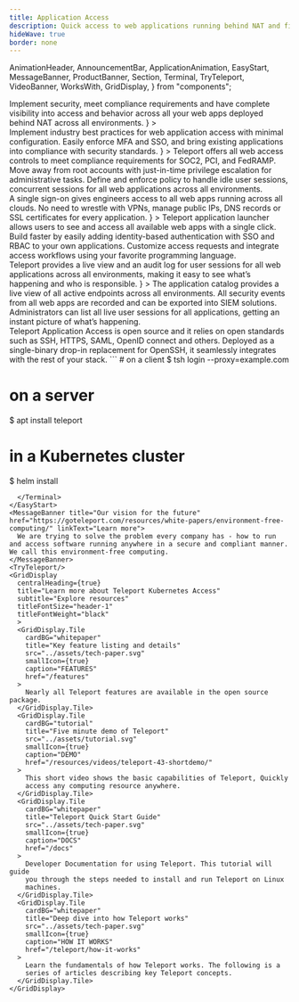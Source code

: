 ```yaml
---
title: Application Access
description: Quick access to web applications running behind NAT and firewalls with security and compliance
hideWave: true
border: none
---
```


  AnimationHeader,
  AnnouncementBar,
  ApplicationAnimation,
  EasyStart,
  MessageBanner,
  ProductBanner,
  Section,
  Terminal,
  TryTeleport,
  VideoBanner,
  WorksWith,
  GridDisplay,
} from "components";

<Section bg="grayWave">
  <AnimationHeader
    title="Teleport Application Access"
    subtitle="Teleport Access Plane"
    description={
      <>
        Implement security, meet compliance requirements and have complete visibility into access and behavior across all your web apps deployed behind NAT across all environments.      
      </>
    }
  >
  <ApplicationAnimation/>
  </AnimationHeader>
  <AnnouncementBar />
</Section>
<Section bg="flatWhite">
  <ProductBanner
    imgPosition="right"
    title="Secure web apps &amp; meet compliance requirements"
    subtitle="For DevSecOps"
    src="../assets/application-diagram.png"
    alt="a diagram of server architecture"
    description={
      <>
        Implement industry best practices for web application access with minimal configuration. Easily enforce MFA and SSO, and bring existing applications into compliance with security standards.
      </>
      }
  >
    <ProductBanner.Item title="Access Controls" >
      Teleport offers all web access controls to meet compliance requirements for SOC2, PCI, and FedRAMP. 
    </ProductBanner.Item>
    <ProductBanner.Item title="Access Requests" >
      Move away from root accounts with just-in-time privilege escalation for administrative tasks.
    </ProductBanner.Item>
    <ProductBanner.Item title="Session Controls" >
      Define and enforce policy to handle idle user sessions, concurrent sessions for all web applications across all environments.
    </ProductBanner.Item>
  </ProductBanner>
</Section>
<Section bg="grayWave">
  <ProductBanner
    imgPosition="left"
    title="Access that doesn't get in the way"
    subtitle="For Developers"
    src="../assets/application-laptop.png"
    alt="a diagram of server architecture"
    description={
      <>
A single sign-on gives engineers access to all web apps running across all clouds. No need to wrestle with VPNs, manage public IPs, DNS records or SSL certificates for every application.      </>
      }
  >
    <ProductBanner.Item title="Live Catalog" >
      Teleport application launcher allows users to see and access all available web apps with a single click.
    </ProductBanner.Item>
    <ProductBanner.Item title="AuthZ as a Service" >
      Build faster by easily adding identity-based authentication with SSO and RBAC to your own applications.
    </ProductBanner.Item>
    <ProductBanner.Item title="Plugins and API" >
      Customize access requests and integrate access workflows using your favorite programming language.
    </ProductBanner.Item>
  </ProductBanner>
</Section>
<Section bg="wavelight">
  <ProductBanner
    imgPosition="right"
    title="Complete visibility into access and behavior"
    subtitle="For Security Professionals"
    src="../assets/complete-visibility.png"
    alt="a diagram of server architecture"
    description={
      <>
Teleport provides a live view and an audit log for user sessions for all web applications across  all environments, making it easy to see what’s happening and who is responsible.      </>
      }
>
    <ProductBanner.Item title="Live Catalog" >
      The application catalog provides a live view of all active endpoints across all environments.
    </ProductBanner.Item>
    <ProductBanner.Item title="Audit Log" >
      All security events from all web apps are recorded and can be exported into SIEM solutions.    
    </ProductBanner.Item>
    <ProductBanner.Item title="Activity Stream" >
      Administrators can list all live user sessions for all applications, getting an instant picture of what’s happening.    
    </ProductBanner.Item>
  </ProductBanner>
</Section>
<VideoBanner title="Demo Video" videoId="5Uwhp3IQMHY" />
<WorksWith title="Works with everything you have">
  Teleport Application Access is open source and it relies on open standards such as SSH, HTTPS, SAML, OpenID connect and others. Deployed as a single-binary drop-in replacement for OpenSSH, it seamlessly integrates with the rest of your stack.
</WorksWith>
<EasyStart>
  <Terminal>
```
# on a client
$ tsh login --proxy=example.com

# on a server
$ apt install teleport

# in a Kubernetes cluster
$ helm install
```
  </Terminal>
</EasyStart>
<MessageBanner title="Our vision for the future" href="https://goteleport.com/resources/white-papers/environment-free-computing/" linkText="Learn more">
  We are trying to solve the problem every company has - how to run and access software running anywhere in a secure and compliant manner. We call this environment-free computing.
</MessageBanner>
<TryTeleport/>
<GridDisplay
  centralHeading={true}
  title="Learn more about Teleport Kubernetes Access"
  subtitle="Explore resources"
  titleFontSize="header-1"
  titleFontWeight="black"
  >
  <GridDisplay.Tile
    cardBG="whitepaper"
    title="Key feature listing and details"
    src="../assets/tech-paper.svg"
    smallIcon={true}
    caption="FEATURES"
    href="/features"
  >
    Nearly all Teleport features are available in the open source package.
  </GridDisplay.Tile>
  <GridDisplay.Tile
    cardBG="tutorial"
    title="Five minute demo of Teleport"
    src="../assets/tutorial.svg"
    smallIcon={true}
    caption="DEMO"
    href="/resources/videos/teleport-43-shortdemo/"
  >
    This short video shows the basic capabilities of Teleport, Quickly
    access any computing resource anywhere.
  </GridDisplay.Tile>
  <GridDisplay.Tile
    cardBG="whitepaper"
    title="Teleport Quick Start Guide"
    src="../assets/tech-paper.svg"
    smallIcon={true}
    caption="DOCS"
    href="/docs"
  >
    Developer Documentation for using Teleport. This tutorial will guide
    you through the steps needed to install and run Teleport on Linux
    machines.
  </GridDisplay.Tile>
  <GridDisplay.Tile
    cardBG="whitepaper"
    title="Deep dive into how Teleport works"
    src="../assets/tech-paper.svg"
    smallIcon={true}
    caption="HOW IT WORKS"
    href="/teleport/how-it-works"
  >
    Learn the fundamentals of how Teleport works. The following is a
    series of articles describing key Teleport concepts.
  </GridDisplay.Tile>
</GridDisplay>
